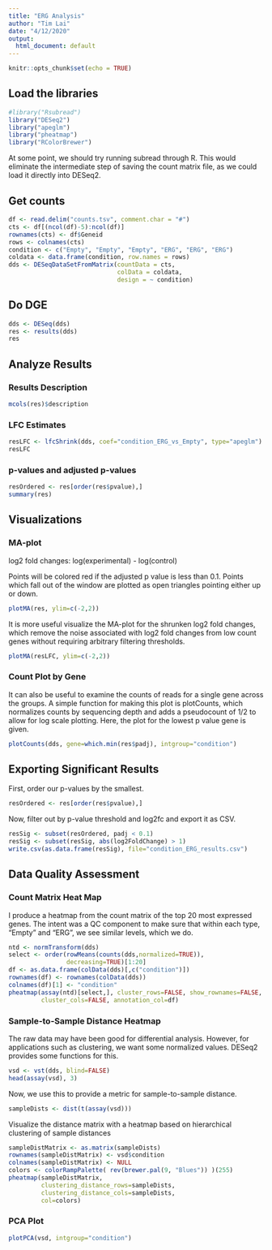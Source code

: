 ```yaml
---
title: "ERG Analysis"
author: "Tim Lai"
date: "4/12/2020"
output:
  html_document: default
---
```


```r
knitr::opts_chunk$set(echo = TRUE)
```

## Load the libraries
```r
#library("Rsubread")
library("DESeq2")
library("apeglm")
library("pheatmap")
library("RColorBrewer")
```
At some point, we should try running subread through R. This would eliminate the intermediate step of saving the count matrix file, as we could load it directly into DESeq2.

## Get counts
```r
df <- read.delim("counts.tsv", comment.char = "#")
cts <- df[(ncol(df)-5):ncol(df)]
rownames(cts) <- df$Geneid
rows <- colnames(cts)
condition <- c("Empty", "Empty", "Empty", "ERG", "ERG", "ERG")
coldata <- data.frame(condition, row.names = rows)
dds <- DESeqDataSetFromMatrix(countData = cts,
                              colData = coldata,
                              design = ~ condition)
```

## Do DGE
```r
dds <- DESeq(dds)
res <- results(dds)
res
```


## Analyze Results

### Results Description
```r
mcols(res)$description
```
### LFC Estimates
```r
resLFC <- lfcShrink(dds, coef="condition_ERG_vs_Empty", type="apeglm")
resLFC
```

### p-values and adjusted p-values
```r
resOrdered <- res[order(res$pvalue),]
summary(res)

```

## Visualizations

### MA-plot
log2 fold changes: log(experimental) - log(control)

Points will be colored red if the adjusted p value is less than 0.1. 
Points which fall out of the window are plotted as open triangles pointing either up or down.

```r
plotMA(res, ylim=c(-2,2))

```

It is more useful visualize the MA-plot for the shrunken log2 fold changes, which remove the noise associated with log2 fold changes from low count genes without requiring arbitrary filtering thresholds.
```r
plotMA(resLFC, ylim=c(-2,2))
```

### Count Plot by Gene
It can also be useful to examine the counts of reads for a single gene across the groups. A simple function for making this plot is plotCounts, which normalizes counts by sequencing depth and adds a pseudocount of 1/2 to allow for log scale plotting. 
Here, the plot for the lowest p value gene is given.

```r
plotCounts(dds, gene=which.min(res$padj), intgroup="condition")
```

## Exporting Significant Results
First, order our p-values by the smallest.
```r
resOrdered <- res[order(res$pvalue),]
```
Now, filter out by p-value threshold and log2fc and export it as CSV.
```r
resSig <- subset(resOrdered, padj < 0.1)
resSig <- subset(resSig, abs(log2FoldChange) > 1)
write.csv(as.data.frame(resSig), file="condition_ERG_results.csv")
```
## Data Quality Assessment

### Count Matrix Heat Map
I produce a heatmap from the count matrix of the top 20 most expressed genes. The intent was a QC component to make sure that within each type, "Empty" and "ERG", we see similar levels, which we do.

```r
ntd <- normTransform(dds)
select <- order(rowMeans(counts(dds,normalized=TRUE)),
                decreasing=TRUE)[1:20]
df <- as.data.frame(colData(dds)[,c("condition")])
rownames(df) <- rownames(colData(dds))
colnames(df)[1] <- "condition"
pheatmap(assay(ntd)[select,], cluster_rows=FALSE, show_rownames=FALSE,
         cluster_cols=FALSE, annotation_col=df)
```

### Sample-to-Sample Distance Heatmap
The raw data may have been good for differential analysis. However, for applications such as clustering, we want some normalized values. DESeq2 provides some functions for this.
```r
vsd <- vst(dds, blind=FALSE)
head(assay(vsd), 3)
```
Now, we use this to provide a metric for sample-to-sample distance.
```r
sampleDists <- dist(t(assay(vsd)))
```
Visualize the distance matrix with a heatmap based on hierarchical clustering of sample distances
```r
sampleDistMatrix <- as.matrix(sampleDists)
rownames(sampleDistMatrix) <- vsd$condition
colnames(sampleDistMatrix) <- NULL
colors <- colorRampPalette( rev(brewer.pal(9, "Blues")) )(255)
pheatmap(sampleDistMatrix,
         clustering_distance_rows=sampleDists,
         clustering_distance_cols=sampleDists,
         col=colors)
```

### PCA Plot
```r
plotPCA(vsd, intgroup="condition")
```